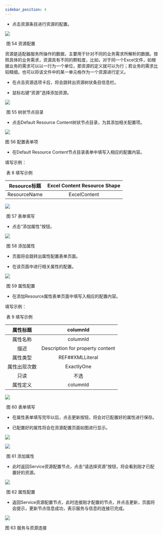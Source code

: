 ```yaml
---
sidebar_position: 4
---
```


- 点击资源条目进行资源的配置。

![](/img/tutorial/image-20220111142112697.png)

​	图 54 资源配置

资源是适配器服务所操作的数据，主要用于针对不同的业务需求所解析的数据。按照具体的业务需求，资源具有不同的颗粒度，比如，对于同一个Excel文件，如根据业务的需求可以以一行为一个单位，那资源的定义就可以为行；若业务的需求比较精细，也可以将该文件中的某一单元格作为一个资源进行定义。

- 在点击资源选项卡后，将会跳转出资源树状条目信息栏。

- 鼠标右键“资源”选择添加资源。

![](/img/tutorial/image-20220111142154349.png)

​	图 55 树状节点目录

- 点击Default Resource Content树状节点目录，为其添加相关配置项。

![](/img/tutorial/image-20220111142225350.png)

图 56 配置表单项

- 在Default Resource Content节点目录表单中填写入相应的配置内容。

填写示例：

​																														表 8 填写示例

| Resource标题 | Excel Content Resource Shape |
| :----------: | :--------------------------: |
| ResourceName |         ExcelContent         |

![](/img/tutorial/image-20220111142312670.png)

​	图 57 表单填写

- 点击“添加属性”按钮。

![](/img/tutorial/image-20220111142343780.png)

​	图 58 添加属性

- 页面将会跳转出属性配置表单页面。

- 在该页面中进行相关属性的配置。

![](/img/tutorial/image-20220111142423150.png)

​	图 59 属性配置

- 在添加Resource属性表单页面中填写入相应的配置内容。

填写示例：

​																														表 9 填写示例

|   属性标题   |             columnId             |
| :----------: | :------------------------------: |
|   属性名称   |             columnId             |
|     描述     | Description for property content |
|   属性类型   |         REF##XMLLiteral          |
| 属性出现次数 |            ExactlyOne            |
|     只读     |               不选               |
|   属性定义   |             columnId             |

![](/img/tutorial/image-20220111142528043.png)

​	图 60 表单填写

- 在属性表单填写完毕以后，点击更新按钮，将会对已配置好的属性进行保存。

- 已配置好的属性将会在资源配置页面如图进行显示。

![](/img/tutorial/image-20220111142602567.png)

![](/img/tutorial/image-20220111142612022.png)

​	图 61 添加属性

- 此时返回Service资源配置节点，点击“请选择资源”按钮，将会看到刚才已配置好的资源。

![](/img/tutorial/image-20220111142640133.png)

​	图 62 属性配置

- 返回Service资源配置节点，此时连接刚才配置的节点，并点击更新，页面将会提示，更新节点信息成功，表示服务与信息的连接已完成。

![](/img/tutorial/image-20220111142704999.png)

图 63 服务与资源连接

